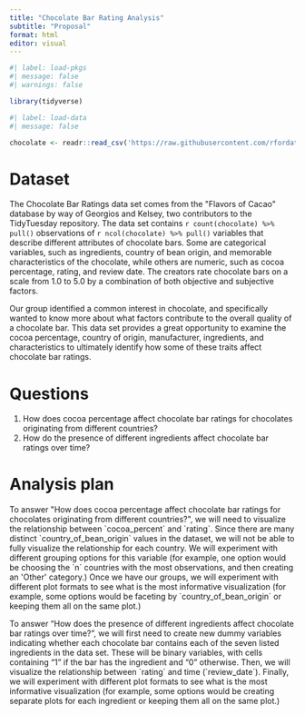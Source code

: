 ```yaml
---
title: "Chocolate Bar Rating Analysis"
subtitle: "Proposal"
format: html
editor: visual
---
```


```r
#| label: load-pkgs
#| message: false
#| warnings: false

library(tidyverse)
```

```r
#| label: load-data
#| message: false

chocolate <- readr::read_csv('https://raw.githubusercontent.com/rfordatascience/tidytuesday/master/data/2022/2022-01-18/chocolate.csv')
```

# Dataset

The Chocolate Bar Ratings data set comes from the \"Flavors of Cacao\" database by way of Georgios and Kelsey, two contributors to the TidyTuesday repository. The data set contains `r count(chocolate) %>% pull()` observations of `r ncol(chocolate) %>% pull()` variables that describe different attributes of chocolate bars. Some are categorical variables, such as ingredients, country of bean origin, and memorable characteristics of the chocolate, while others are numeric, such as cocoa percentage, rating, and review date. The creators rate chocolate bars on a scale from 1.0 to 5.0 by a combination of both objective and subjective factors.

Our group identified a common interest in chocolate, and specifically wanted to know more about what factors contribute to the overall quality of a chocolate bar. This data set provides a great opportunity to examine the cocoa percentage, country of origin, manufacturer, ingredients, and characteristics to ultimately identify how some of these traits affect chocolate bar ratings.

# Questions

1.  How does cocoa percentage affect chocolate bar ratings for chocolates originating from different countries?
2.  How do the presence of different ingredients affect chocolate bar ratings over time?

# Analysis plan

To answer \"How does cocoa percentage affect chocolate bar ratings for chocolates originating from different countries?\", we will need to visualize the relationship between \`cocoa_percent\` and \`rating\`. Since there are many distinct \`country_of_bean_origin\` values in the dataset, we will not be able to fully visualize the relationship for each country. We will experiment with different grouping options for this variable (for example, one option would be choosing the \`n\` countries with the most observations, and then creating an \'Other\' category.) Once we have our groups, we will experiment with different plot formats to see what is the most informative visualization (for example, some options would be faceting by \`country_of_bean_origin\` or keeping them all on the same plot.)

To answer "How does the presence of different ingredients affect chocolate bar ratings over time?", we will first need to create new dummy variables indicating whether each chocolate bar contains each of the seven listed ingredients in the data set. These will be binary variables, with cells containing "1" if the bar has the ingredient and "0" otherwise. Then, we will visualize the relationship between \`rating\` and time (\`review_date\`). Finally, we will experiment with different plot formats to see what is the most informative visualization (for example, some options would be creating separate plots for each ingredient or keeping them all on the same plot.)
